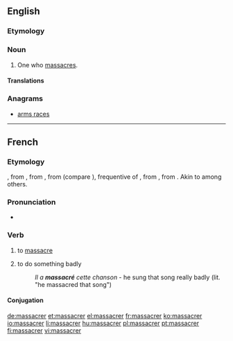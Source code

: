 ==English==

===Etymology===
{{suffix|massacre|er}}

===Noun===
{{en-noun}}

# One who [[massacre]]s.

====Translations====
{{trans-top|one who massacres}}
{{trans-mid}}
{{trans-bottom}}

===Anagrams===
* [[arms races#English|arms races]]

----

==French==

===Etymology===
{{etyl|frm|fr}} {{term|massacre|lang=frm}}, from {{etyl|fro|fr}} {{term|macacre|macacre, macecle|slaughterhouse, butchery|lang=fro}}, from {{etyl|ML.|fr}} {{term|mazacrium||massacre, slaughter, killing”, also “the head of a newly killed stag|lang=la}}, from {{etyl|gml|fr}} {{term/t|gml|*matskelen||to massacre}} (compare {{etyl|de|-}} {{term|metzeln|metzeln|massacre|lang=de}}), frequentive of {{term|matsken|matsken, matzgen|to cut, hew|lang=gml}}, from {{etyl|gem-pro|fr}} {{term/t|gem-pro|*maitaną||to cut}}, from {{etyl|ine-pro|fr}} {{term/t|ine-pro|*mei-||small}}. Akin to {{etyl|goh|-}} {{term|meizan||to cut|lang=goh}} among others.

===Pronunciation===
* {{audio|Fr-massacrer.ogg|Audio}}

===Verb===
{{fr-verb}}

# to [[massacre]] {{gloss|kill}}
# {{context|figuratively|lang=fr}} to do something badly
#: ''Il a '''massacré''' cette chanson'' - he sung that song really badly (lit. "he massacred that song")

====Conjugation====
{{fr-conj-er|massacr|avoir}}

[[de:massacrer]]
[[et:massacrer]]
[[el:massacrer]]
[[fr:massacrer]]
[[ko:massacrer]]
[[io:massacrer]]
[[li:massacrer]]
[[hu:massacrer]]
[[pl:massacrer]]
[[pt:massacrer]]
[[fi:massacrer]]
[[vi:massacrer]]